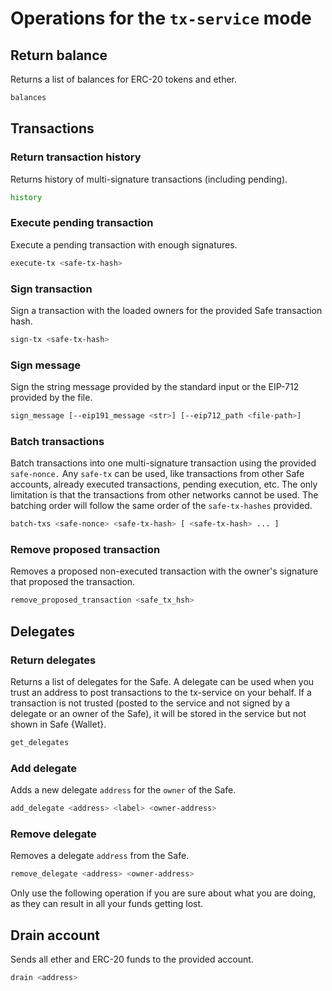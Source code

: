 
# Operations for the `tx-service` mode

## Return balance

Returns a list of balances for ERC-20 tokens and ether.

```bash
balances
```

## Transactions

### Return transaction history

Returns history of multi-signature transactions (including pending).

```bash
history
```

### Execute pending transaction

Execute a pending transaction with enough signatures.

```bash
execute-tx <safe-tx-hash>
```

### Sign transaction

Sign a transaction with the loaded owners for the provided Safe transaction hash.

```bash
sign-tx <safe-tx-hash>
```

### Sign message

Sign the string message provided by the standard input or the EIP-712 provided by the file.

```bash
sign_message [--eip191_message <str>] [--eip712_path <file-path>]
```

### Batch transactions

Batch transactions into one multi-signature transaction using the provided `safe-nonce.` Any `safe-tx` can be used, like transactions from other Safe accounts, already executed transactions, pending execution, etc. The only limitation is that the transactions from other networks cannot be used. The batching order will follow the same order of the `safe-tx-hashes` provided.

```bash
batch-txs <safe-nonce> <safe-tx-hash> [ <safe-tx-hash> ... ]
```

### Remove proposed transaction

Removes a proposed non-executed transaction with the owner's signature that proposed the transaction.

```bash
remove_proposed_transaction <safe_tx_hsh>
```

## Delegates

### Return delegates

Returns a list of delegates for the Safe. A delegate can be used when you trust an address to post transactions to the tx-service on your behalf. If a transaction is not trusted (posted to the service and not signed by a delegate or an owner of the Safe), it will be stored in the service but not shown in Safe \{Wallet\}.

```bash
get_delegates
```

### Add delegate

Adds a new delegate `address` for the `owner` of the Safe.

```bash
add_delegate <address> <label> <owner-address>
```

### Remove delegate

Removes a delegate `address` from the Safe.

```bash
remove_delegate <address> <owner-address>
```

<Callout type="warning" emoji="⚠️">
  Only use the following operation if you are sure about what you are doing, as they can result in all your funds getting lost.
</Callout>

## Drain account

Sends all ether and ERC-20 funds to the provided account.

```bash
drain <address>
```
